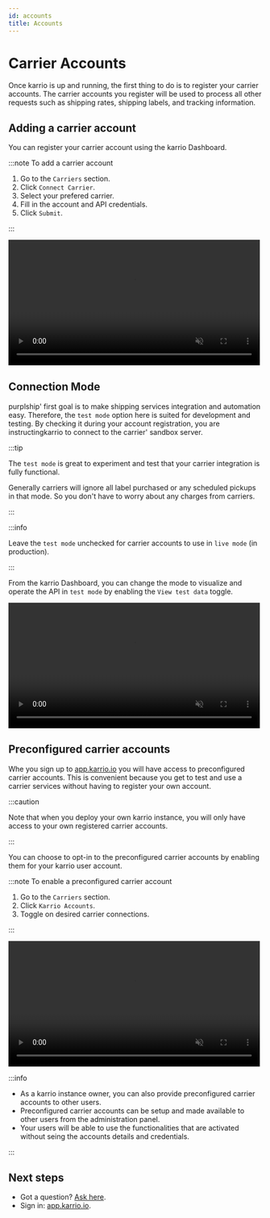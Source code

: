 ```yaml
---
id: accounts
title: Accounts
---
```


# Carrier Accounts

Once karrio is up and running, the first thing to do is to register your carrier accounts.
The carrier accounts you register will be used to process all other requests such as
shipping rates, shipping labels, and tracking information.

## Adding a carrier account

You can register your carrier account using the karrio Dashboard.

:::note To add a carrier account

1. Go to the `Carriers` section.
2. Click `Connect Carrier`.
3. Select your prefered carrier.
4. Fill in the account and API credentials.
5. Click `Submit`.

:::

<video width="99%" loop={true} muted={true} playsInline={true} controls={true}>
  <source src="/videos/carrier-connection.mp4"/>
</video>

## Connection Mode

purplship' first goal is to make shipping services integration and automation easy.
Therefore, the `test mode` option here is suited for development and testing.
By checking it during your account registration, you are instructingkarrio
to connect to the carrier' sandbox server.

:::tip

The `test mode` is great to experiment and test that your carrier integration is
fully functional.

Generally carriers will ignore all label purchased or any scheduled pickups in
that mode. So you don't have to worry about any charges from carriers.

:::

:::info

Leave the `test mode` unchecked for carrier accounts to use in `live mode` (in production).

:::

From the karrio Dashboard, you can change the mode to visualize and operate
the API in `test mode` by enabling the `View test data` toggle.

<video width="99%" loop={true} muted={true} playsInline={true} controls={true}>
  <source src="/videos/view-test-data.mp4"/>
</video>


## Preconfigured carrier accounts

Whe you sign up to [app.karrio.io](https://app.karrio.io) you will
have access to preconfigured carrier accounts. This is convenient because you
get to test and use a carrier services without having to register your own account.

:::caution

Note that when you deploy your own karrio instance, you will only have access
to your own registered carrier accounts.

:::

You can choose to opt-in to the preconfigured carrier accounts by enabling them
for your karrio user account.

:::note To enable a preconfigured carrier account

1. Go to the `Carriers` section.
2. Click `Karrio Accounts`.
3. Toggle on desired carrier connections.

:::

<video width="99%" loop={true} muted={true} playsInline={true} controls={true}>
  <source src="/videos/enable-system-connection.mp4"/>
</video>

:::info

- As a karrio instance owner, you can also provide preconfigured carrier accounts
to other users.
- Preconfigured carrier accounts can be setup and made available to other users from
the administration panel.
- Your users will be able to use the functionalities that are activated without seing
the accounts details and credentials.

:::


## Next steps

- Got a question? [Ask here](https://github.com/purplship/purplship/discussions).
- Sign in: [app.karrio.io](https://app.karrio.io).
